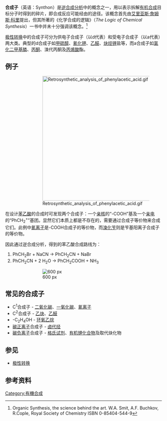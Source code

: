 '''合成子'''（英语：Synthon）是[[逆合成分析|逆合成分析]]中的概念之一，用以表示拆解[[有机合成|有机合成]]目标分子时得到的碎片，即合成反应可能经由的途径。该概念首先由[[艾里亚斯·詹姆斯·科里|艾里亚斯·詹姆斯·科里]]提出，但其所著的《化学合成的逻辑》（''The Logic of Chemical Synthesis''）一书中并未十分强调该概念。<ref>Organic Synthesis, the science behind the art. W.A. Smit, A.F. Buchkov, R.Cople, Royal Society of Chemistry ISBN 0-85404-544-9</ref>

[[极性转换|极性转换]]中的合成子可分为供电子合成子（以d代表）和受电子合成子（以a代表）两大类。典型的d合成子如[[甲硫醇|甲硫醇]]、[[氰化钾|氰化钾]]、[[乙醛|乙醛]]、[[炔烃|炔烃]][[锂|锂]]盐等，而a合成子如[[氯化二甲基膦|氯化二甲基膦]]、[[丙酮|丙酮]]、溴代丙酮及[[丙烯酸|丙烯酸]]酯。

==例子==
::[[File:Retrosynthetic_analysis_of_phenylacetic_acid.gif|400px]]

在设计[[苯乙酸|苯乙酸]]的合成时可发现两个合成子：一个[[亲核|亲核]]的“-COOH”基及一个[[亲电|亲电]]的“PhCH<sub>2</sub><sup>+</sup>”基团。显然它们本质上都是不存在的，需要通过合成子等价物来合成它们。此例中[[氰离子|氰离子]]是-COOH合成子的等价物，而[[溴化苄|溴化苄]]则是苄基阳离子合成子的等价物。

因此通过逆合成分析，得到的苯乙酸合成路线为：

# PhCH<sub>2</sub>Br + NaCN → PhCH<sub>2</sub>CN + NaBr
# PhCH<sub>2</sub>CN + 2 H<sub>2</sub>O → PhCH<sub>2</sub>COOH + NH<sub>3</sub>

::[[File:Synthesis_of_phenylacetic_acid_english.svg|600 px]]

==常见的合成子==
* C<sup>1</sup>合成子 - [[二氧化碳|二氧化碳]]、[[一氧化碳|一氧化碳]]、[[氰离子|氰离子]]
* C<sup>2</sup>合成子 - [[乙炔|乙炔]]、[[乙醛|乙醛]]
* -C<sub>2</sub>H<sub>4</sub>OH - [[环氧乙烷|环氧乙烷]]
* [[碳正离子|碳正离子]]合成子 - [[卤代烃|卤代烃]] 
* [[碳负离子|碳负离子]]合成子 - [[格氏试剂|格氏试剂]]、[[有机锂化合物|有机锂化合物]]及取代炔化物

==参见==
*[[极性转换|极性转换]]

== 参考资料 ==
{{Reflist}}

{{Authority control}}
[[Category:有機合成|Category:有機合成]]
